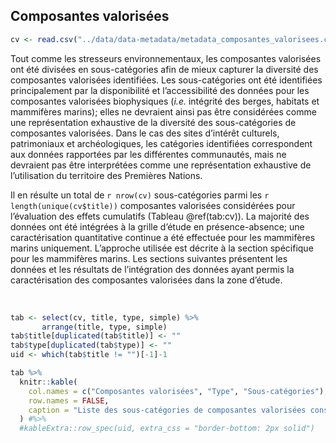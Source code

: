 ## Composantes valorisées

```r
cv <- read.csv("../data/data-metadata/metadata_composantes_valorisees.csv")
```

Tout comme les stresseurs environnementaux, les composantes valorisées ont été divisées en sous-catégories afin de mieux capturer la diversité des composantes valorisées identifiées. Les sous-catégories ont été identifiées principalement par la disponibilité et l'accessibilité des données pour les composantes valorisées biophysiques (*i.e.* intégrité des berges, habitats et mammifères marins); elles ne devraient ainsi pas être considérées comme une représentation exhaustive de la diversité des sous-catégories de composantes valorisées. Dans le cas des sites d'intérêt culturels, patrimoniaux et archéologiques, les catégories identifiées correspondent aux données rapportées par les différentes communautés, mais ne devraient pas être interprétées comme une représentation exhaustive de l'utilisation du territoire des Premières Nations.

Il en résulte un total de `r nrow(cv)` sous-catégories parmi les `r length(unique(cv$title))` composantes valorisées considérées pour l'évaluation des effets cumulatifs (Tableau \@ref(tab:cv)). La majorité des données ont été intégrées à la grille d'étude en présence-absence; une caractérisation quantitative continue a été effectuée pour les mammifères marins uniquement. L'approche utilisée est décrite à la section spécifique pour les mammifères marins. Les sections suivantes présentent les données et les résultats de l'intégration des données ayant permis la caractérisation des composantes valorisées dans la zone d'étude.

<br/>

```r
tab <- select(cv, title, type, simple) %>%
       arrange(title, type, simple)
tab$title[duplicated(tab$title)] <- ""
tab$type[duplicated(tab$type)] <- ""
uid <- which(tab$title != "")[-1]-1

tab %>%
  knitr::kable(
    col.names = c("Composantes valorisées", "Type", "Sous-catégories"),
    row.names = FALSE,
    caption = "Liste des sous-catégories de composantes valorisées considérées pour l'évaluation des effets cumulatifs des activités maritimes dans le Saint-Laurent et le Saguenay."
  ) #%>%
  #kableExtra::row_spec(uid, extra_css = "border-bottom: 2px solid")
```

<br/>
